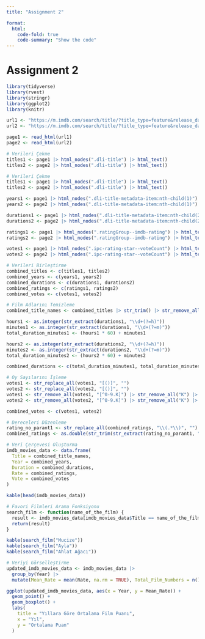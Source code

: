 ```yaml
---
title: "Assignment 2"

format:
  html: 
    code-fold: true
    code-summary: "Show the code"
---
```


# Assignment 2

```r
library(tidyverse)
library(rvest)
library(stringr)
library(ggplot2)
library(knitr)
```

```r
url1 <- "https://m.imdb.com/search/title/?title_type=feature&release_date=2010-01-01,&num_votes=2500,&country_of_origin=TR"
url2 <- "https://m.imdb.com/search/title/?title_type=feature&release_date=2010-01-01,2024-12-31&num_votes=2499,&country_of_origin=TR"
```

```r
page1 <- read_html(url1)
page2 <- read_html(url2)
```

```r
# Verileri Çekme
titles1 <- page1 |> html_nodes(".dli-title") |> html_text()
titles2 <- page2 |> html_nodes(".dli-title") |> html_text()
```

```r
# Verileri Çekme
titles1 <- page1 |> html_nodes(".dli-title") |> html_text()
titles2 <- page2 |> html_nodes(".dli-title") |> html_text()

years1 <- page1 |> html_nodes(".dli-title-metadata-item:nth-child(1)") |> html_text()
years2 <- page2 |> html_nodes(".dli-title-metadata-item:nth-child(1)") |> html_text()

durations1 <- page1 |> html_nodes(".dli-title-metadata-item:nth-child(2)") |> html_text()
durations2 <- page2 |> html_nodes(".dli-title-metadata-item:nth-child(2)") |> html_text()

ratings1 <- page1 |> html_nodes(".ratingGroup--imdb-rating") |> html_text()
ratings2 <- page2 |> html_nodes(".ratingGroup--imdb-rating") |> html_text()

votes1 <- page1 |> html_nodes(".ipc-rating-star--voteCount") |> html_text()
votes2 <- page2 |> html_nodes(".ipc-rating-star--voteCount") |> html_text()
```

```r
# Verileri Birleştirme
combined_titles <- c(titles1, titles2)
combined_years <- c(years1, years2)
combined_durations <- c(durations1, durations2)
combined_ratings <- c(ratings1, ratings2)
combined_votes <- c(votes1, votes2)
```

```r
# Film Adlarını Temizleme
combined_title_names <- combined_titles |> str_trim() |> str_remove_all("\\s+$")
```

```r
hours1 <- as.integer(str_extract(durations1, "\\d+(?=h)"))
minutes1 <- as.integer(str_extract(durations1, "\\d+(?=m)"))
total_duration_minutes1 <- (hours1 * 60) + minutes1

hours2 <- as.integer(str_extract(durations2, "\\d+(?=h)"))
minutes2 <- as.integer(str_extract(durations2, "\\d+(?=m)"))
total_duration_minutes2 <- (hours2 * 60) + minutes2

combined_durations <- c(total_duration_minutes1, total_duration_minutes2)
```

```r
# Oy Sayılarını İşleme
votes1 <- str_replace_all(votes1, "[()]", "")
votes2 <- str_replace_all(votes2, "[()]", "")
votes1 <- str_remove_all(votes1, "[^0-9.K]") |> str_remove_all("K") |> as.numeric() * 1000
votes2 <- str_remove_all(votes2, "[^0-9.K]") |> str_remove_all("K") |> as.numeric() * 1000

combined_votes <- c(votes1, votes2)
```

```r
# Dereceleri Düzenleme
rating_no_parant1 <- str_replace_all(combined_ratings, "\\(.*\\)", "")
combined_ratings <- as.double(str_trim(str_extract(rating_no_parant1, "^\\d+\\.?\\d*")))

```

```r
# Veri Çerçevesi Oluşturma
imdb_movies_data <- data.frame(
  Title = combined_title_names,
  Year = combined_years,
  Duration = combined_durations,
  Rate = combined_ratings,
  Vote = combined_votes
)

kable(head(imdb_movies_data))
```

```r
# Favori Filmleri Arama Fonksiyonu
search_film <- function(name_of_the_film) {
  result <- imdb_movies_data[imdb_movies_data$Title == name_of_the_film, ]
  return(result)
}

kable(search_film("Mucize"))
kable(search_film("Ayla"))
kable(search_film("Ahlat Ağacı"))

```

```r
# Veriyi Görselleştirme
updated_imdb_movies_data <- imdb_movies_data |> 
  group_by(Year) |> 
  mutate(Mean_Rate = mean(Rate, na.rm = TRUE), Total_Film_Numbers = n())

ggplot(updated_imdb_movies_data, aes(x = Year, y = Mean_Rate)) +
  geom_point() +
  geom_boxplot() +
  labs(
    title = "Yıllara Göre Ortalama Film Puanı",
    x = "Yıl",
    y = "Ortalama Puan"
  )
```
